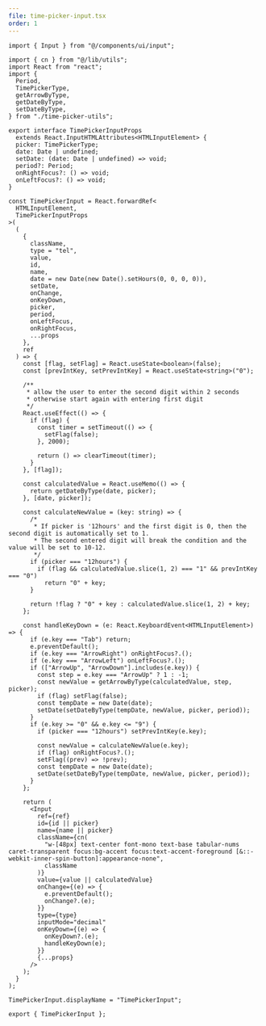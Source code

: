 ```yaml
---
file: time-picker-input.tsx
order: 1
---
```



```tsx
import { Input } from "@/components/ui/input";

import { cn } from "@/lib/utils";
import React from "react";
import {
  Period,
  TimePickerType,
  getArrowByType,
  getDateByType,
  setDateByType,
} from "./time-picker-utils";

export interface TimePickerInputProps
  extends React.InputHTMLAttributes<HTMLInputElement> {
  picker: TimePickerType;
  date: Date | undefined;
  setDate: (date: Date | undefined) => void;
  period?: Period;
  onRightFocus?: () => void;
  onLeftFocus?: () => void;
}

const TimePickerInput = React.forwardRef<
  HTMLInputElement,
  TimePickerInputProps
>(
  (
    {
      className,
      type = "tel",
      value,
      id,
      name,
      date = new Date(new Date().setHours(0, 0, 0, 0)),
      setDate,
      onChange,
      onKeyDown,
      picker,
      period,
      onLeftFocus,
      onRightFocus,
      ...props
    },
    ref
  ) => {
    const [flag, setFlag] = React.useState<boolean>(false);
    const [prevIntKey, setPrevIntKey] = React.useState<string>("0");

    /**
     * allow the user to enter the second digit within 2 seconds
     * otherwise start again with entering first digit
     */
    React.useEffect(() => {
      if (flag) {
        const timer = setTimeout(() => {
          setFlag(false);
        }, 2000);

        return () => clearTimeout(timer);
      }
    }, [flag]);

    const calculatedValue = React.useMemo(() => {
      return getDateByType(date, picker);
    }, [date, picker]);

    const calculateNewValue = (key: string) => {
      /*
       * If picker is '12hours' and the first digit is 0, then the second digit is automatically set to 1.
       * The second entered digit will break the condition and the value will be set to 10-12.
       */
      if (picker === "12hours") {
        if (flag && calculatedValue.slice(1, 2) === "1" && prevIntKey === "0")
          return "0" + key;
      }

      return !flag ? "0" + key : calculatedValue.slice(1, 2) + key;
    };

    const handleKeyDown = (e: React.KeyboardEvent<HTMLInputElement>) => {
      if (e.key === "Tab") return;
      e.preventDefault();
      if (e.key === "ArrowRight") onRightFocus?.();
      if (e.key === "ArrowLeft") onLeftFocus?.();
      if (["ArrowUp", "ArrowDown"].includes(e.key)) {
        const step = e.key === "ArrowUp" ? 1 : -1;
        const newValue = getArrowByType(calculatedValue, step, picker);
        if (flag) setFlag(false);
        const tempDate = new Date(date);
        setDate(setDateByType(tempDate, newValue, picker, period));
      }
      if (e.key >= "0" && e.key <= "9") {
        if (picker === "12hours") setPrevIntKey(e.key);

        const newValue = calculateNewValue(e.key);
        if (flag) onRightFocus?.();
        setFlag((prev) => !prev);
        const tempDate = new Date(date);
        setDate(setDateByType(tempDate, newValue, picker, period));
      }
    };

    return (
      <Input
        ref={ref}
        id={id || picker}
        name={name || picker}
        className={cn(
          "w-[48px] text-center font-mono text-base tabular-nums caret-transparent focus:bg-accent focus:text-accent-foreground [&::-webkit-inner-spin-button]:appearance-none",
          className
        )}
        value={value || calculatedValue}
        onChange={(e) => {
          e.preventDefault();
          onChange?.(e);
        }}
        type={type}
        inputMode="decimal"
        onKeyDown={(e) => {
          onKeyDown?.(e);
          handleKeyDown(e);
        }}
        {...props}
      />
    );
  }
);

TimePickerInput.displayName = "TimePickerInput";

export { TimePickerInput };
```